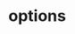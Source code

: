 # options


<ul className="grid grid-cols-1 md:grid-cols-2 lg:grid-cols-3 xl:grid-cols-4 gap-4 -ml-6">
<ReferenceCard
    title="Chains"
    description="Get the complete options chain for a ticker"
    url="/platform/reference/derivatives/options/chains"
    chevron={false}
/>
<ReferenceCard
    title="Unusual"
    description="Get the complete options chain for a ticker"
    url="/platform/reference/derivatives/options/unusual"
    chevron={false}
/>
</ul>
